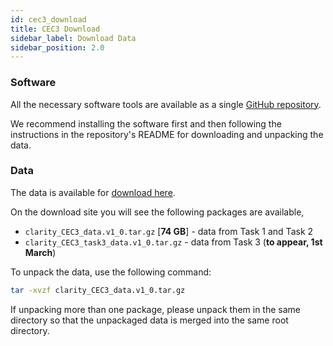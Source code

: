 ```yaml
---
id: cec3_download
title: CEC3 Download
sidebar_label: Download Data
sidebar_position: 2.0
---
```


### Software

All the necessary software tools are available as a single [GitHub repository](https://github.com/claritychallenge/clarity).

We recommend installing the software first and then following the instructions in the repository's README for downloading and unpacking the data.

### Data

The data is available for [download here](https://mab.to/BndoGwtUhjTL3).

On the download site you will see the following packages are available,

- `clarity_CEC3_data.v1_0.tar.gz`  [**74 GB**] - data from Task 1 and Task 2
- `clarity_CEC3_task3_data.v1_0.tar.gz` - data from Task 3 (**to appear, 1st March**)

To unpack the data, use the following command:

```bash
tar -xvzf clarity_CEC3_data.v1_0.tar.gz
```

If unpacking more than one package, please unpack them in the same directory so that the unpackaged data is merged into the same root directory.
